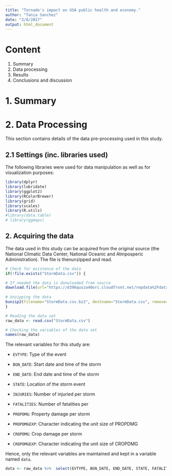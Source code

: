 ```yaml
---
title: "Tornado's impact on USA public health and economy."
author: "Tania Sanchez"
date: "3/8/2017"
output: html_document
---
```


# Content 
1. Summary 
2. Data processing 
3. Results
4. Conclusions and discussion

# 1. Summary 

# 2. Data Processing 
This section contains details of the data pre-processing used in this study. 

## 2.1 Settings (inc. libraries used)

The following libraries were used for data manipulation as well as for visualization purposes:
```r
library(dplyr)
library(lubridate)
library(ggplot2)
library(RColorBrewer)
library(grid)
library(scales)
library(R.utils)
#library(data.table)
# library(ggmaps)
```
## 2. Acquiring the data

The data used in this study can be acquired from the original source (the National Climatic Data Center, National Oceanic and Atmposperic Administration). The file is thenunzipped and read.


```r
# Check for existence of the data
if(!file.exists("StormData.csv")) {

# If needed the data is donwloaded from source
download.file(url="https://d396qusza40orc.cloudfront.net/repdata%2Fdata%2FStormData.csv.bz2", destfile="StormData.csv.bz2")
  
# Unzipping the data 
bunzip2(filename="StormData.csv.bz2", destname="StormData.csv", remove=TRUE)
}

# Reading the data set
raw_data <- read.csv("StormData.csv")

# Checking the variables of the data set
names(raw_data)
```

The relevant variables for this study are:

* `EVTYPE`: Type of the event 

- `BGN_DATE`: Start date and time of the storm

- `END_DATE`: End date and time of the storm

- `STATE`: Location of the storm event

- `INJURIES`: Number of injuried per storm

- `FATALITIES`: Number of fatalities per 

- `PROPDMG`: Property damage per storm 

- `PROPDMGEXP`: Character indicating the unit size of PROPDMG

- `CROPDMG`: Crop damage per storm

- `CROPDMGEXP`: Character indicating the unit size of CROPDMG

Hence, only the relevant variables are maintained and kept in a variable named `data`.
```r
data <- raw_data %>%  select(EVTYPE, BGN_DATE, END_DATE, STATE, FATALITIES, INJURIES, PROPDMG, PROPDMGEXP, CROPDMG, CROPDMGEXP)
```







